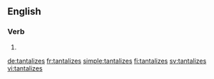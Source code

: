 ==English==

===Verb===
{{head|en}}

# {{en-third-person singular of|tantalize}}

[[de:tantalizes]]
[[fr:tantalizes]]
[[simple:tantalizes]]
[[fi:tantalizes]]
[[sv:tantalizes]]
[[vi:tantalizes]]